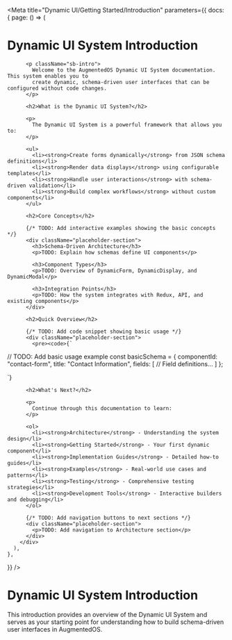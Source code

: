 
<Meta
  title="Dynamic UI/Getting Started/Introduction"
  parameters={{
    docs: {
      page: () => (
        <div className="sb-unstyled">
          <h1>Dynamic UI System Introduction</h1>
          
          <p className="sb-intro">
            Welcome to the AugmentedOS Dynamic UI System documentation. This system enables you to 
            create dynamic, schema-driven user interfaces that can be configured without code changes.
          </p>

          <h2>What is the Dynamic UI System?</h2>
          
          <p>
            The Dynamic UI System is a powerful framework that allows you to:
          </p>
          
          <ul>
            <li><strong>Create forms dynamically</strong> from JSON schema definitions</li>
            <li><strong>Render data displays</strong> using configurable templates</li>
            <li><strong>Handle user interactions</strong> with schema-driven validation</li>
            <li><strong>Build complex workflows</strong> without custom components</li>
          </ul>

          <h2>Core Concepts</h2>
          
          {/* TODO: Add interactive examples showing the basic concepts */}
          <div className="placeholder-section">
            <h3>Schema-Driven Architecture</h3>
            <p>TODO: Explain how schemas define UI components</p>
            
            <h3>Component Types</h3>
            <p>TODO: Overview of DynamicForm, DynamicDisplay, and DynamicModal</p>
            
            <h3>Integration Points</h3>
            <p>TODO: How the system integrates with Redux, API, and existing components</p>
          </div>

          <h2>Quick Overview</h2>
          
          {/* TODO: Add code snippet showing basic usage */}
          <div className="placeholder-section">
            <pre><code>{`
// TODO: Add basic usage example
const basicSchema = {
  componentId: "contact-form",
  title: "Contact Information",
  fields: [
    // Field definitions...
  ]
};

<DynamicForm 
  schema={basicSchema}
  onSubmit={handleSubmit}
/>
            `}</code></pre>
          </div>

          <h2>What's Next?</h2>
          
          <p>
            Continue through this documentation to learn:
          </p>
          
          <ol>
            <li><strong>Architecture</strong> - Understanding the system design</li>
            <li><strong>Getting Started</strong> - Your first dynamic component</li>
            <li><strong>Implementation Guides</strong> - Detailed how-to guides</li>
            <li><strong>Examples</strong> - Real-world use cases and patterns</li>
            <li><strong>Testing</strong> - Comprehensive testing strategies</li>
            <li><strong>Development Tools</strong> - Interactive builders and debugging</li>
          </ol>

          {/* TODO: Add navigation buttons to next sections */}
          <div className="placeholder-section">
            <p>TODO: Add navigation to Architecture section</p>
          </div>
        </div>
      ),
    },
  }}
/>

# Dynamic UI System Introduction

This introduction provides an overview of the Dynamic UI System and serves as your starting point for understanding how to build schema-driven user interfaces in AugmentedOS. 